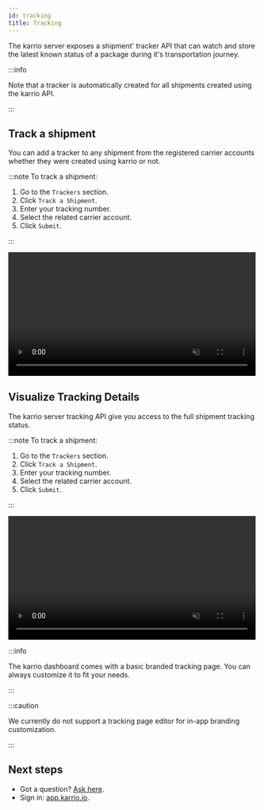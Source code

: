 ```yaml
---
id: tracking
title: Tracking
---
```


The karrio server exposes a shipment' tracker API that can watch
and store the latest known status of a package during it's transportation
journey.

:::info

Note that a tracker is automatically created for all shipments created
using the karrio API.

:::


## Track a shipment

You can add a tracker to any shipment from the registered carrier accounts
whether they were created using karrio or not.

:::note To track a shipment:

1. Go to the `Trackers` section.
2. Click `Track a Shipment`.
3. Enter your tracking number.
4. Select the related carrier account.
5. Click `Submit`.

:::

<video width="99%" loop={true} muted={true} playsInline={true} controls={true}>
  <source src="/videos/track-shipment.mp4"/>
</video>


## Visualize Tracking Details

The karrio server tracking API give you access to the full shipment
tracking status.

:::note To track a shipment:

1. Go to the `Trackers` section.
2. Click `Track a Shipment`.
3. Enter your tracking number.
4. Select the related carrier account.
5. Click `Submit`.

:::

<video width="99%" loop={true} muted={true} playsInline={true} controls={true}>
  <source src="/videos/track-shipment.mp4"/>
</video>

:::info

The karrio dashboard comes with a basic branded tracking page.
You can always customize it to fit your needs.

:::

:::caution

We currently do not support a tracking page editor for in-app
branding customization.

:::



## Next steps

- Got a question? [Ask here](https://github.com/karrioapi/karrio/discussions).
- Sign in: [app.karrio.io](https://app.karrio.io).
